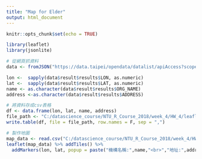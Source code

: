 ```yaml
---
title: "Map for Elder"
output: html_document
---
```


```r
knitr::opts_chunk$set(echo = TRUE)
```



```r
library(leaflet)
library(jsonlite)

# 從網頁抓資料
data <- fromJSON("https://data.taipei/opendata/datalist/apiAccess?scope=resourceAquire&rid=f432adf0-0e92-473f-a81e-5d5e8ef75965")

lon <-  sapply(data$result$results$LON, as.numeric)
lat <-  sapply(data$result$results$LAT, as.numeric)
name <- as.character(data$result$results$ORG_NAME) 
address <-as.character(data$result$results$ADDRESS) 

# 將資料存成csv表格
df <- data.frame(lon, lat, name, address)
file_path <- "C:/datascience_course/NTU_R_Course_2018/week_4/HW_4/leafletMap/map_data.csv"
write.table(df, file = file_path, row.names = F, sep = ",")

# 製作地圖
map_data <- read.csv("C:/datascience_course/NTU_R_Course_2018/week_4/HW_4/leafletMap/map_data.csv")
leaflet(map_data) %>% addTiles() %>%
  addMarkers(lon, lat, popup = paste("機構名稱:",name,"<br>","地址:",address))

```

